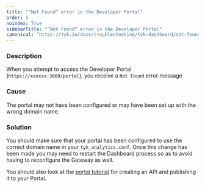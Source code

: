 ```yaml
---
title: "“Not Found” error in the Developer Portal"
order: 5
noindex: True
sidebarTitle: "“Not Found“ error in the Developer Portal"
canonical: "https://tyk.io/docs/troubleshooting/tyk-dashboard/not-found-error-developer-portal"
---
```



<LegacyClassicPortalApi/>

### Description

When you attempt to access the Developer Portal (`https://xxxxxx:3000/portal`), you receive a `Not Found` error message

### Cause

The portal may not have been configured or may have been set up with the wrong domain name.

### Solution

You should make sure that your portal has been configured to use the correct domain name in your `tyk_analytics.conf`. Once this change has been made you may need to restart the Dashboard process so as to avoid having to reconfigure the Gateway as well.

You should also look at the [portal tutorial](/5.9/getting-started/tutorials/publish-api) for creating an API and publishing it to your Portal.
